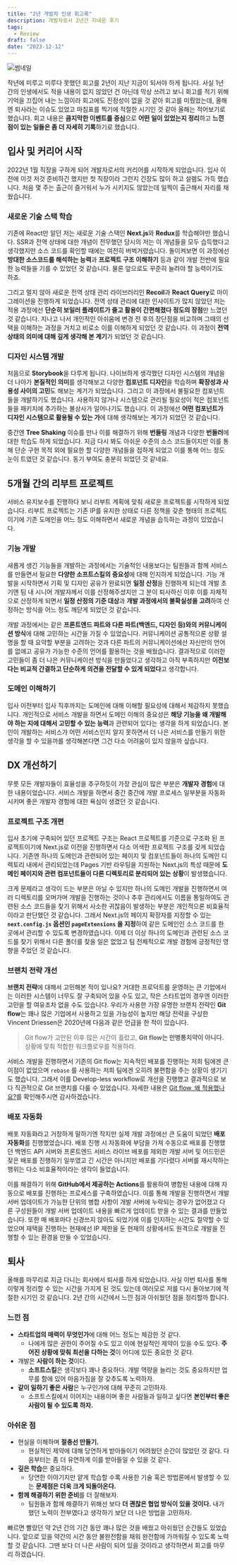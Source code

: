 ```yaml
---
title: "2년 개발자 인생 회고록"
description: 개발자로서 2년간 지내온 후기
tags:
  - Review
draft: false
date: "2023-12-12"
---
```


![썸네일](thumbnail.jpeg)

작년에 미루고 미루다 못했던 회고를 2년이 지난 지금이 되서야 하게 됩니다. 사실 1년 간의 인생에서도 적을 내용이 없지 않았던 건 아닌데 막상 쓰려고 보니 회고를 적기 위해 기억을 끄집어 내는 느낌이라 회고에도 진정성이 없을 것 같아 회고를 미뤘었는데, 올해엔 퇴사라는 이슈도 있었고 마침표를 찍기에 적절한 시기인 것 같아 올해는 적어보기로 했습니다. 회고 내용은 **큼지막한 이벤트를 중심**으로 **어떤 일이 있었는지 정리**하고 **느낀 점이 있는 일들은 좀 더 자세히 기록**하기로 했습니다.

## 입사 및 커리어 시작

2022년 1월 직장을 구하게 되어 개발자로서의 커리어를 시작하게 되었습니다. 입사 이전에 이것 저것 준비하긴 했지만 첫 직장이라 그런지 긴장도 많이 하고 설렘도 가득 했습니다. 처음 몇 주는 출근이 즐거워서 누가 시키지도 않았는데 일찍이 출근해서 자리를 채웠습니다.

### 새로운 기술 스택 학습

기존에 React만 알던 저는 새로운 기술 스택인 **Next.js**와 **Redux**를 학습해야만 했습니다. SSR과 전역 상태에 대한 개념이 전무했던 당시의 저는 이 개념들을 모두 습득했다고 생각했지만 소스 코드를 확인할 때에는 여전히 버벅거렸습니다. 돌이켜보면 이 과정에선 **방대한 소스코드를 해석하는 능력**과 **프로젝트 구조 이해하기** 등과 같이 개발 전반에 필요한 능력들을 기를 수 있었던 것 같습니다. 물론 앞으로도 꾸준히 늘려야 할 능력이기도 하죠.

그리고 멀지 않아 새로운 전역 상태 관리 라이브러리인 **Recoil**과 **React Query**로 마이그레이션을 진행하게 되었습니다. 전역 상태 관리에 대한 인사이트가 많지 않았던 저는 적용 과정에선 **단순히 보일러 플레이트가 줄고 활용이 간편해졌다 정도의 장점**만 느꼈던 것 같습니다. 지나고 나서 개인적인 아쉬움에 변경 전 후의 장단점을 비교하며 그때의 선택을 이해하는 과정을 거치고 비로소 이를 이해하게 되었던 것 같습니다. 이 과정이 **전역 상태의 의미에 대해 깊게 생각해 본 계기**가 되었던 것 같습니다.

### 디자인 시스템 개발

처음으로 **Storybook**을 다루게 됩니다. 나이브하게 생각했던 디자인 시스템의 개념을 더 나아가 **본질적인 의미**를 생각해보고 다양한 **컴포넌트 디자인**을 학습하며 **확장성과 사용성 사이의 고민**도 해보는 계기가 되었습니다. 그리고 이 과정에서 불필요한 컴포넌트들을 개발하기도 했습니다. 사용하지 않거나 시스템으로 관리될 필요성이 적은 컴포넌트들을 패키지에 추가하는 불상사가 일어나기도 했습니다. 이 과정에선 **어떤 컴포넌트가 디자인 시스템으로 활용될 수 있는 가**에 대해 생각해보는 계기가 되었던 것 같습니다.

중간엔 **Tree Shaking** 이슈를 만나 이를 해결하기 위해 **번들링** 개념과 다양한 **번들러**에 대한 학습도 하게 되었습니다. 지금 다시 봐도 아쉬운 수준의 소스 코드들이지만 이를 통해 단순 구현 목적 외에 필요한 할 다양한 개념들을 접하게 되었고 이를 통해 어느 정도 눈이 트였던 것 같습니다. 동기 부여도 충분히 되었던 것 같네요.

## 5개월 간의 리부트 프로젝트

서비스 유지보수를 진행하다 보니 리부트 계획에 맞춰 새로운 프로젝트를 시작하게 되었습니다. 리부트 프로젝트는 기존 IP를 유지한 상태로 다른 정책을 갖춘 형태의 프로젝트이기에 기존 도메인을 어느 정도 이해하면서 새로운 개념을 습득하는 과정이 있었습니다.

### 기능 개발

새롭게 생긴 기능들을 개발하는 과정에서는 기술적인 내용보다는 팀원들과 함께 서비스를 만들면서 필요한 **다양한 소프트스킬의 중요성**에 대해 인지하게 되었습니다. 기능 개발을 시작하면서 기획 및 디자인 공유가 완료되면 **일정 산정**을 진행하게 되는데 개발 초기엔 팀 내 시니어 개발자께서 이를 산정해주셨지만 그 분이 퇴사하신 이후 이를 자체적으로 산정하게 되면서 **일정 산정의 기준 대상**과 **개발 과정에서의 불확실성을 고려**하여 산정하는 방식을 어느 정도 깨닫게 되었던 것 같습니다.

개발 과정에서는 같은 **프론트엔드 파트와 다른 파트(백엔드, 디자인 등)와의 커뮤니케이션 방식**에 대해 고민하는 시간을 가질 수 있었습니다. 커뮤니케이션 공통적으론 상황 설명을 할 때 요약할 부분을 고려하는 것과 다른 파트의 커뮤니케이션에선 자신만의 언어를 없애고 공유가 가능한 수준의 언어를 활용하는 것을 배웠습니다. 결과적으로 이러한 고민들이 좀 더 나은 커뮤니케이션 방식을 만들었다고 생각하고 아직 부족하지만 **이전보다는 비교적 간결하고 단순하게 의견을 전달할 수 있게 되었다**고 생각합니다.

### 도메인 이해하기

입사 이전부터 입사 직후까지는 도메인에 대해 이해할 필요성에 대해서 체감하지 못했습니다. 개인적으로 서비스 개발을 하면서 도메인 이해의 중요성은 **해당 기능을 왜 개발해야 하는 지에 대해서 고민할 수 있는 능력**과 관련되어 있다는 생각을 하게 되었습니다. 본인이 개발하는 서비스가 어떤 서비스인지 알지 못하면서 더 나은 서비스를 만들기 위한 생각을 할 수 있을까를 생각해본다면 그건 다소 어려움이 있지 않을까 싶습니다.

## DX 개선하기

무릇 모든 개발자들이 효율성을 추구하듯이 가장 관심이 많은 부분은 **개발자 경험**에 대한 내용이었습니다. 서비스 개발을 하면서 중간 중간에 개발 프로세스 일부분을 자동화 시키며 좋은 개발자 경험에 대한 욕심이 생겼던 것 같습니다.

### 프로젝트 구조 개편

입사 초기에 구축되어 있던 프로젝트 구조는 React 프로젝트를 기준으로 구조화 된 프로젝트이기에 Next.js로 이전을 진행하면서 다소 어색한 프로젝트 구조를 갖게 되었습니다. 기존엔 하나의 도메인과 관련되어 있는 페이지 및 컴포넌트들이 하나의 도메인 디렉토리 내에서 관리되었는데 Pages 기반 라우팅을 지원하는 Next.js의 특성 때문에 **도메인 페이지와 관련 컴포넌트들이 다른 디렉토리로 분리되어 있는 상황**이 발생했습니다.

크게 문제라고 생각이 드는 부분은 아닐 수 있지만 하나의 도메인 개발을 진행하면서 여러 디렉토리를 오며가며 개발을 진행하는 것이나 추후 관리에서도 이름을 통일하여도 관련된 소스 코드들을 찾기 위해서 사소한 귀찮음이 발생하는 부분은 개인적으론 비효율적이라고 판단했던 것 같습니다. 그래서 Next.js의 페이지 확장자를 지정할 수 있는 **`next.config.js` 옵션인 `pageExtensions` 을 지정**하여 같은 도메인인 소스 코드를 한 곳에서 관리할 수 있도록 변경하였습니다. 이제 더 이상 하나의 도메인과 관련된 소스 코드를 찾기 위해서 다른 폴더를 찾을 일은 없었고 팀 전체적으로 개발 경험에 긍정적인 영향을 주었던 것 같습니다.

### 브랜치 전략 개선

**브랜치 전략**에 대해서 고민해본 적이 있나요? 거대한 프로덕트를 운영하는 큰 기업에서는 이러한 시스템이 너무도 잘 구축되어 있을 수도 있고, 작은 스타트업의 경우엔 이러한 고민을 할 여유조차 없을 수도 있습니다. 우리가 사용한 가장 유명한 브랜치 전략인 **Git flow**는 꽤나 많은 기업에서 사용하고 있을 가능성이 높지만 해당 전략을 구상한 Vincent Driessen은 2020년에 다음과 같은 언급을 한 적이 있습니다.

> Git flow가 고안된 이후 많은 시간이 흘렀고, **Git flow는 만병통치약이 아니다.** 상황에 맞춰 적합한 워크플로우를 적용하라.

서비스 개발을 진행하면서 기존의 Git flow는 지속적인 배포를 진행하는 저희 팀에겐 큰 이점이 없었으며 `rebase` 를 사용하는 저희 팀에겐 오히려 불편함을 주는 상황이 생기기도 했습니다. 그래서 이를 Develop-less workflow로 개선을 진행했고 결과적으로 보다 직관적으로 Git 브랜치를 다룰 수 있었습니다. 자세한 내용은 [Git flow, 왜 적용했나요?](https://www.acidlog.life/posts/why-use-git-flow)를 확인해주시면 감사하겠습니다.

### 배포 자동화

배포 자동화라고 거창하게 말하기엔 작지만 실제 개발 과정에선 큰 도움이 되었던 **배포 자동화**를 진행했었습니다. 배포 진행 시 자동화에 부담을 가져 수동으로 배포를 진행했던 백엔드 API 서버와 프론트엔드 서비스 라이브 배포를 제외한 개발 서버 및 어드민은 잦은 배포를 진행하기 일쑤였고 긴 시간은 아니지만 배포를 기다렸다 서버를 재시작하는 행위는 다소 비효율적이라는 생각이 들었습니다.

이를 해결하기 위해 **GitHub에서 제공하는 Actions**를 활용하여 병합된 내용에 대해 자동으로 배포를 진행하는 프로세스를 구축하였습니다. 이를 통해 개발을 진행하면서 개발 서버 업데이트가 가능한 단위의 병합 사항이 개발 서버에 누락되는 경우가 없어졌고 다른 구성원들이 개발 서버 업데이트 내용을 빠르게 업데이트 받을 수 있는 결과를 만들었습니다. 또한 매 배포마다 신경쓰지 않아도 되었기에 이를 인지하는 시간도 절약할 수 있었으며 재택을 진행하는 현재에선 IP 제한을 둔 현재의 상황에서도 원격으로 개발을 진행할 수 있는 환경을 만들 수 있었습니다.

## 퇴사

올해를 마무리로 지금 다니는 회사에서 퇴사를 하게 되었습니다. 사실 이번 퇴사를 통해 이렇게 정리할 수 있는 시간을 가지게 된 것도 있는데 여러모로 저를 다시 돌아보기에 적절한 시기인 것 같습니다. 2년 간의 시간에서 느낀 점과 아쉬웠던 점을 정리할까 합니다.

### 느낀 점

- **스타트업의 매력이 무엇인가**에 대해 어느 정도는 체감한 것 같다.
  - 나에게 많은 권한이 주어질 수도 있고 이에 현실적인 제약이 있을 수도 있다. **주어진 상황에 맞춰 최선을 다하는 것**이 어디에 있든 중요한 것 같다.
- 개발은 **사람이 하는 것**이다.
  - **소프트스킬**은 생각보다 꽤나 중요하다. 개발 역량을 늘리는 것도 중요하지만 업무를 함에 있어 마음가짐을 잘 갖추도록 노력하자.
- **같이 일하기 좋은 사람**은 누구인가에 대해 꾸준히 고민하자.
  - 소프트스킬에서 이어지는 내용이며 좋은 사람들과 일하고 싶다면 **본인부터 좋은 사람이 될 수 있도록 하자.**

### 아쉬운 점

- 현실을 이해하며 **절충선 만들기.**
  - 현실적인 제약에 대해 당연하게 받아들이기 어려웠던 순간이 많았던 것 같다. 다음부터는 좀 더 유연하게 이를 받아들일 수 있을 것 같다.
- **깊은 학습**은 중요하다.
  - 당연한 이야기지만 얕게 학습할 수록 사용한 기술 혹은 방법론에서 발생할 수 있는 **문제점은 더욱 크게 되돌아온다.**
- **함께 해결하기 위한 준비**를 더 잘해보자.
  - 팀원들과 함께 해결하기 위해선 보다 **더 괜찮은 협업 방식이 있을 것이다.** 내가 했던 노력이 전부였다고 생각하기 보단 더 나은 방법을 고민하자.

빠르면 빨랐던 약 2년 간의 기간 동안 꽤나 많은 것을 배웠고 아쉬웠던 순간들도 있었습니다. 앞으로 있을 약간의 시간 동안 불완전함을 채워 완전함에 가까워질 수 있도록 노력할 것 같습니다. 그땐 보다 더 나은 사람이 되어 있을 것이라고 생각하면서 회고를 마무리 하겠습니다.
